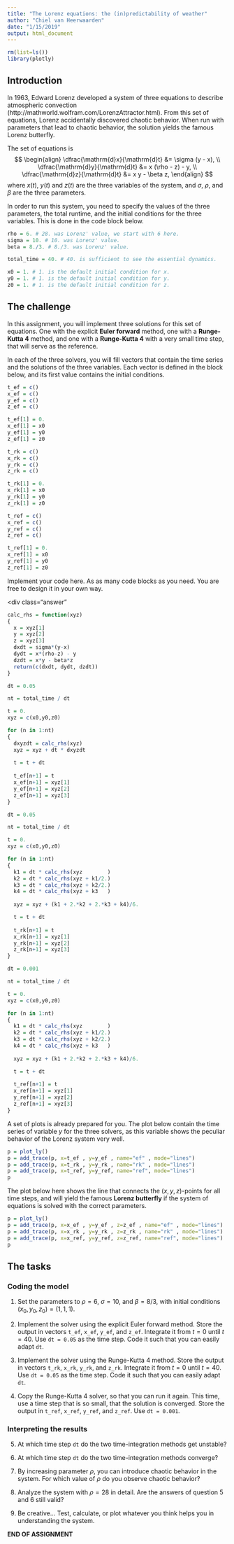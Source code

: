 ```yaml
---
title: "The Lorenz equations: the (in)predictability of weather"
author: "Chiel van Heerwaarden"
date: "1/15/2019"
output: html_document
---
```


```r
rm(list=ls())
library(plotly)
```

## Introduction
In 1963, Edward Lorenz developed a system of three equations to describe atmospheric convection (http://mathworld.wolfram.com/LorenzAttractor.html). From this set of equations, Lorenz accidentally discovered chaotic behavior. When run with parameters that lead to chaotic behavior, the solution yields the famous Lorenz butterfly.

The set of equations is
$$
\begin{align}
\dfrac{\mathrm{d}x}{\mathrm{d}t} &= \sigma (y - x), \\
\dfrac{\mathrm{d}y}{\mathrm{d}t} &= x (\rho - z) - y, \\
\dfrac{\mathrm{d}z}{\mathrm{d}t} &= x y - \beta z,
\end{align}
$$
where $x(t)$, $y(t)$ and $z(t)$ are the three variables of the system, and $\sigma$, $\rho$, and $\beta$ are the three parameters. 

In order to run this system, you need to specify the values of the three parameters, the total runtime, and the initial conditions for the three variables. This is done in the code block below.

```r
rho = 6. # 28. was Lorenz' value, we start with 6 here.
sigma = 10. # 10. was Lorenz' value.
beta = 8./3. # 8./3. was Lorenz' value.

total_time = 40. # 40. is sufficient to see the essential dynamics.

x0 = 1. # 1. is the default initial condition for x.
y0 = 1. # 1. is the default initial condition for y.
z0 = 1. # 1. is the default initial condition for z.
```

## The challenge
In this assignment, you will implement three solutions for this set of equations. One with the explicit **Euler forward** method, one with a **Runge-Kutta 4** method, and one with a **Runge-Kutta 4** with a very small time step, that will serve as the reference.

In each of the three solvers, you will fill vectors that contain the time series and the solutions of the three variables. Each vector is defined in the block below, and its first value contains the initial conditions.

```r
t_ef = c()
x_ef = c()
y_ef = c()
z_ef = c()

t_ef[1] = 0.
x_ef[1] = x0
y_ef[1] = y0
z_ef[1] = z0

t_rk = c()
x_rk = c()
y_rk = c()
z_rk = c()

t_rk[1] = 0.
x_rk[1] = x0
y_rk[1] = y0
z_rk[1] = z0

t_ref = c()
x_ref = c()
y_ref = c()
z_ref = c()

t_ref[1] = 0.
x_ref[1] = x0
y_ref[1] = y0
z_ref[1] = z0
```

<div class="student_answer">
Implement your code here. As as many code blocks as you need. You are free to design it in your own way.
</div>

<div class="answer"
```r
calc_rhs = function(xyz)
{
  x = xyz[1]
  y = xyz[2]
  z = xyz[3]
  dxdt = sigma*(y-x)
  dydt = x*(rho-z) - y
  dzdt = x*y - beta*z
  return(c(dxdt, dydt, dzdt))
}
```

```r
dt = 0.05

nt = total_time / dt

t = 0.
xyz = c(x0,y0,z0)

for (n in 1:nt)
{
  dxyzdt = calc_rhs(xyz)
  xyz = xyz + dt * dxyzdt
  
  t = t + dt
  
  t_ef[n+1] = t
  x_ef[n+1] = xyz[1]
  y_ef[n+1] = xyz[2]
  z_ef[n+1] = xyz[3]
}
```

```r
dt = 0.05

nt = total_time / dt

t = 0.
xyz = c(x0,y0,z0)

for (n in 1:nt)
{
  k1 = dt * calc_rhs(xyz        )
  k2 = dt * calc_rhs(xyz + k1/2.)
  k3 = dt * calc_rhs(xyz + k2/2.)
  k4 = dt * calc_rhs(xyz + k3   )
  
  xyz = xyz + (k1 + 2.*k2 + 2.*k3 + k4)/6.

  t = t + dt
  
  t_rk[n+1] = t
  x_rk[n+1] = xyz[1]
  y_rk[n+1] = xyz[2]
  z_rk[n+1] = xyz[3]
}
```

```r
dt = 0.001

nt = total_time / dt

t = 0.
xyz = c(x0,y0,z0)

for (n in 1:nt)
{
  k1 = dt * calc_rhs(xyz        )
  k2 = dt * calc_rhs(xyz + k1/2.)
  k3 = dt * calc_rhs(xyz + k2/2.)
  k4 = dt * calc_rhs(xyz + k3   )
  
  xyz = xyz + (k1 + 2.*k2 + 2.*k3 + k4)/6.

  t = t + dt
  
  t_ref[n+1] = t
  x_ref[n+1] = xyz[1]
  y_ref[n+1] = xyz[2]
  z_ref[n+1] = xyz[3]
}
```
</div>

A set of plots is already prepared for you. The plot below contain the time series of variable $y$ for the three solvers, as this variable shows the peculiar behavior of the Lorenz system very well.

```r
p = plot_ly()
p = add_trace(p, x=t_ef , y=y_ef , name="ef" , mode="lines")
p = add_trace(p, x=t_rk , y=y_rk , name="rk" , mode="lines")
p = add_trace(p, x=t_ref, y=y_ref, name="ref", mode="lines")
p
```
The plot below here shows the line that connects the $(x, y, z)$-points for all time steps, and will yield the famous **Lorenz butterfly** if the system of equations is solved with the correct parameters.

```r
p = plot_ly()
p = add_trace(p, x=x_ef , y=y_ef , z=z_ef , name="ef" , mode="lines")
p = add_trace(p, x=x_rk , y=y_rk , z=z_rk , name="rk" , mode="lines")
p = add_trace(p, x=x_ref, y=y_ref, z=z_ref, name="ref", mode="lines")
p
```


## The tasks
### Coding the model
1. Set the parameters to $\rho = 6$, $\sigma = 10$, and $\beta = 8/3$, with initial conditions $\left(x_0, y_0, z_0\right) = \left( 1, 1, 1 \right)$.

2. Implement the solver using the explicit Euler forward method. Store the output in vectors `t_ef`, `x_ef`, `y_ef`, and `z_ef`. Integrate it from $t = 0$ until $t = 40$. Use `dt = 0.05` as the time step. Code it such that you can easily adapt `dt`.

3. Implement the solver using the Runge-Kutta 4 method. Store the output in vectors `t_rk`, `x_rk`, `y_rk`, and `z_rk`. Integrate it from $t = 0$ until $t = 40$. Use `dt = 0.05` as the time step. Code it such that you can easily adapt `dt`.

4. Copy the Runge-Kutta 4 solver, so that you can run it again. This time, use a time step that is so small, that the solution is converged. Store the output in `t_ref`, `x_ref`, `y_ref`, and `z_ref`. Use `dt = 0.001`.

### Interpreting the results
5. At which time step `dt` do the two time-integration methods get unstable?

6. At which time step `dt` do the two time-integration methods converge?

7. By increasing parameter $\rho$, you can introduce chaotic behavior in the system. For which value of $\rho$ do you observe chaotic behavior?

8. Analyze the system with $\rho = 28$ in detail. Are the answers of question 5 and 6 still valid?

9. Be creative... Test, calculate, or plot whatever you think helps you in  understanding the system.

**END OF ASSIGNMENT**


